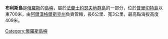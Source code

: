 {{Multiple issues|
{{Expand language|1=ru|time=2022-02-18T08:27:05+00:00}}
{{Unreferenced|time=2022-02-18T08:27:05+00:00}}
}}
'''布利斯島'''是[[俄羅斯|俄羅斯]]的[[島嶼|島嶼]]，屬於[[法蘭士約瑟夫地群島|法蘭士約瑟夫地群島]]的一部分，位於[[普里切特島|普里切特島]]以東700米，由[[阿爾漢格爾斯克州|阿爾漢格爾斯克州]]負責管轄，長6公里、寬3公里，最高點海拔高度409米。

[[Category:俄羅斯島嶼|Category:俄羅斯島嶼]]
{{Russia-geo-stub}}
